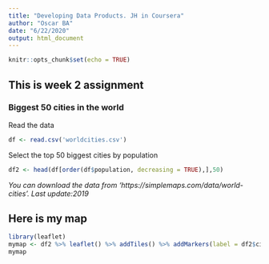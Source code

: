 ---
title: "Developing Data Products. JH in Coursera"
author: "Oscar BA"
date: "6/22/2020"
output: html_document
---

```{r setup, include=FALSE, warning=FALSE, message=FALSE}
knitr::opts_chunk$set(echo = TRUE)
```

## This is week 2 assignment
### Biggest 50 cities in the world
Read the data
```{r, warning=FALSE, message=FALSE}
df <- read.csv('worldcities.csv')
```
Select the top 50 biggest cities by population
```{r, warning=FALSE, message=FALSE}
df2 <- head(df[order(df$population, decreasing = TRUE),],50)
```

*You can download the data from <a>'https://simplemaps.com/data/world-cities'</a>. Last update:2019*

## Here is my map
```{r, warning=FALSE, message=FALSE}
library(leaflet)
mymap <- df2 %>% leaflet() %>% addTiles() %>% addMarkers(label = df2$city) %>% addCircles(radius = sqrt(df2$population)*100, weight = 1)
mymap

```